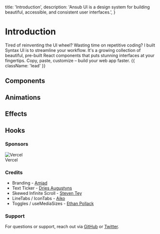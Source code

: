 
  title: 'Introduction',
  description:
    'Ansub UI is a design system for building beautiful, accessible, and consistent user interfaces.',
}

# Introduction

Tired of reinventing the UI wheel? Wasting time on repetitive coding? I built Syntax UI is to streamline your workflow. It's a growing collection of beautiful, pre-built React components that puts stunning interfaces at your fingertips. Copy, paste, customize – build your web app faster. {{ className: 'lead' }}

## Components

<ComponentCards />

## Animations

<AnimationCards />

## Effects

<EffectCards />

## Hooks

<HooksCards />

### Sponsors

<div className="inline-flex flex-col items-center justify-center">
  <img src="/images/vercel.svg" alt="Vercel" width={50} height={50} />
  <div className="text-sm font-medium text-black">Vercel</div>
</div>

### Credits

- Branding - [Amjad](https://twitter.com/Amjaddsn)
- Text Ticker - [Dries Augustyns](https://counter.driaug.com/)
- Skewed Infinite Scroll - [Steven Tey](https://twitter.com/steventey/status/1740445963163255293)
- LineTabs / IconTabs - [Aiko](https://twitter.com/username_aiko)
- Toggles / useMediaSizes - [Ethan Pollack](https://epoll31.github.io)

### Support

For questions or support, reach out via [GitHub](https://git.new/syntax) or [Twitter](https://twitter.com/justansub).
